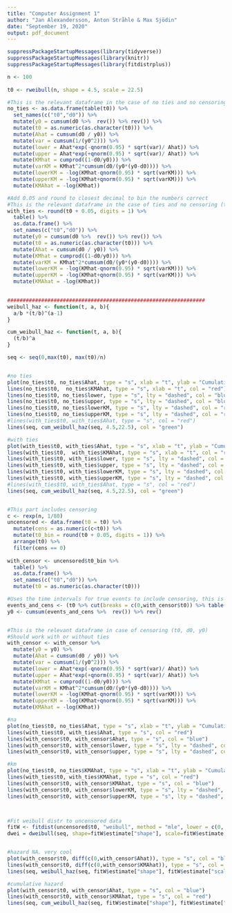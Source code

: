 ---
title: "Computer Assignment 1"
author: "Jan Alexandersson, Anton Stråhle & Max Sjödin"
date: "September 19, 2020"
output: pdf_document
---

```{r echo = FALSE, warning = FALSE}
suppressPackageStartupMessages(library(tidyverse))
suppressPackageStartupMessages(library(knitr))
suppressPackageStartupMessages(library(fitdistrplus))
```

```{r echo = FALSE, warning = FALSE}


n <- 100
  
t0 <- rweibull(n, shape = 4.5, scale = 22.5)

#This is the relevant dataframe in the case of no ties and no censoring (t0, d0, y0)
no_ties <- as.data.frame(table(t0)) %>% 
  set_names(c("t0","d0")) %>% 
  mutate(y0 = cumsum(d0 %>%  rev()) %>% rev()) %>% 
  mutate(t0 = as.numeric(as.character(t0))) %>% 
  mutate(Ahat = cumsum(d0 / y0)) %>% 
  mutate(var = cumsum(1/(y0^2))) %>% 
  mutate(lower = Ahat*exp(-qnorm(0.95) * sqrt(var)/ Ahat)) %>% 
  mutate(upper = Ahat*exp(+qnorm(0.95) * sqrt(var)/ Ahat)) %>% 
  mutate(KMhat = cumprod((1-d0/y0))) %>% 
  mutate(varKM = KMhat^2*cumsum(d0/(y0*(y0-d0)))) %>% 
  mutate(lowerKM = -log(KMhat-qnorm(0.95) * sqrt(varKM))) %>% 
  mutate(upperKM = -log(KMhat+qnorm(0.95) * sqrt(varKM))) %>% 
  mutate(KMAhat = -log(KMhat))

#Add 0.05 and round to closest decimal to bin the numbers correct
#This is the relevant dataframe in the case of ties and no censoring (t0, d0, y0)
with_ties <- round(t0 + 0.05, digits = 1) %>% 
  table() %>% 
  as.data.frame() %>% 
  set_names(c("t0","d0")) %>% 
  mutate(y0 = cumsum(d0 %>%  rev()) %>% rev()) %>% 
  mutate(t0 = as.numeric(as.character(t0))) %>% 
  mutate(Ahat = cumsum(d0 / y0)) %>% 
  mutate(KMhat = cumprod((1-d0/y0))) %>% 
  mutate(varKM = KMhat^2*cumsum(d0/(y0*(y0-d0)))) %>% 
  mutate(lowerKM = -log(KMhat-qnorm(0.95) * sqrt(varKM))) %>% 
  mutate(upperKM = -log(KMhat+qnorm(0.95) * sqrt(varKM))) %>% 
  mutate(KMAhat = -log(KMhat))
  

################################################################
weibull_haz <- function(t, a, b){
  a/b *(t/b)^(a-1)
}

cum_weibull_haz <- function(t, a, b){
  (t/b)^a
}

seq <- seq(0,max(t0), max(t0)/n)


#no ties
plot(no_ties$t0, no_ties$Ahat, type = "s", xlab = "t", ylab = "Cumulative hazard", col = "blue")
lines(no_ties$t0,  no_ties$KMAhat, type = "s", xlab = "t", col = "red")
lines(no_ties$t0, no_ties$lower, type = "s", lty = "dashed", col = "blue")
lines(no_ties$t0, no_ties$upper, type = "s", lty = "dashed", col = "blue")
lines(no_ties$t0, no_ties$lowerKM, type = "s", lty = "dashed", col = "red")
lines(no_ties$t0, no_ties$upperKM, type = "s", lty = "dashed", col = "red")
#lines(with_ties$t0, with_ties$Ahat, type = "s", col = "red")
lines(seq, cum_weibull_haz(seq, 4.5,22.5), col = "green")

#with ties
plot(with_ties$t0, with_ties$Ahat, type = "s", xlab = "t", ylab = "Cumulative hazard", col = "blue")
lines(with_ties$t0,  with_ties$KMAhat, type = "s", xlab = "t", col = "red")
lines(with_ties$t0, with_ties$lower, type = "s", lty = "dashed", col = "blue")
lines(with_ties$t0, with_ties$upper, type = "s", lty = "dashed", col = "blue")
lines(with_ties$t0, with_ties$lowerKM, type = "s", lty = "dashed", col = "red")
lines(with_ties$t0, with_ties$upperKM, type = "s", lty = "dashed", col = "red")
#lines(with_ties$t0, with_ties$Ahat, type = "s", col = "red")
lines(seq, cum_weibull_haz(seq, 4.5,22.5), col = "green")


#This part includes censoring
c <- rexp(n, 1/80)
uncensored <- data.frame(t0 = t0) %>% 
  mutate(cens = as.numeric(c<t0)) %>%   
  mutate(t0_bin = round(t0 + 0.05, digits = 1)) %>% 
  arrange(t0) %>% 
  filter(cens == 0) 
  
with_censor <- uncensored$t0_bin %>% 
  table() %>% 
  as.data.frame() %>% 
  set_names(c("t0","d0")) %>% 
  mutate(t0 = as.numeric(as.character(t0)))

#Uses the time intervals for true events to include censoring, this is for computing y0
events_and_cens <- (t0 %>% cut(breaks = c(0,with_censor$t0)) %>% table() %>% as.data.frame())$Freq
y0 <- cumsum(events_and_cens %>%  rev()) %>% rev()


#This is the relevant dataframe in case of censoring (t0, d0, y0)
#Should work with or without ties
with_censor <- with_censor %>% 
  mutate(y0 = y0) %>% 
  mutate(Ahat = cumsum(d0 / y0)) %>% 
  mutate(var = cumsum(1/(y0^2))) %>% 
  mutate(lower = Ahat*exp(-qnorm(0.95) * sqrt(var)/ Ahat)) %>% 
  mutate(upper = Ahat*exp(+qnorm(0.95) * sqrt(var)/ Ahat)) %>% 
  mutate(KMhat = cumprod((1-d0/y0))) %>% 
  mutate(varKM = KMhat^2*cumsum(d0/(y0*(y0-d0)))) %>% 
  mutate(lowerKM = -log(KMhat-qnorm(0.95) * sqrt(varKM))) %>% 
  mutate(upperKM = -log(KMhat+qnorm(0.95) * sqrt(varKM))) %>% 
  mutate(KMAhat = -log(KMhat))

#na
plot(no_ties$t0, no_ties$Ahat, type = "s", xlab = "t", ylab = "Cumulative hazard")
lines(with_ties$t0, with_ties$Ahat, type = "s", col = "red")
lines(with_censor$t0, with_censor$Ahat, type = "s", col = "blue")
lines(with_censor$t0, with_censor$lower, type = "s", lty = "dashed", col = "blue")
lines(with_censor$t0, with_censor$upper, type = "s", lty = "dashed", col = "blue")

#km
plot(no_ties$t0, no_ties$KMAhat, type = "s", xlab = "t", ylab = "Cumulative hazard")
lines(with_ties$t0, with_ties$KMAhat, type = "s", col = "red")
lines(with_censor$t0, with_censor$KMAhat, type = "s", col = "blue")
lines(with_censor$t0, with_censor$lowerKM, type = "s", lty = "dashed", col = "blue")
lines(with_censor$t0, with_censor$upperKM, type = "s", lty = "dashed", col = "blue")



#Fit weibull distr to uncensored data
fitW <- fitdist(uncensored$t0, "weibull", method = "mle", lower = c(0, 0))
dwei = dweibull(seq, shape=fitW$estimate["shape"], scale=fitW$estimate["scale"])


#hazard NA. very cool
plot(with_censor$t0, diff(c(0,with_censor$Ahat)), type = "s", col = "blue")
lines(with_censor$t0, diff(c(0,with_censor$KMAhat)), type = "s", col = "red")
lines(seq, weibull_haz(seq, fitW$estimate["shape"], fitW$estimate["scale"]))

#cumulative hazard
plot(with_censor$t0, with_censor$Ahat, type = "s", col = "blue")
lines(with_censor$t0, with_censor$KMAhat, type = "s", col = "red")
lines(seq, cum_weibull_haz(seq, fitW$estimate["shape"], fitW$estimate["scale"]))

```


